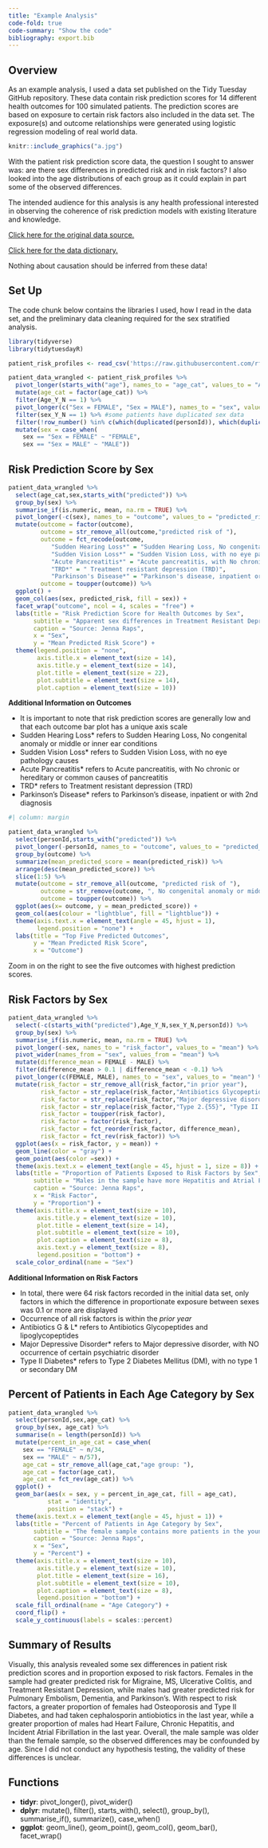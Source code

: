 ```yaml
---
title: "Example Analysis"
code-fold: true
code-summary: "Show the code"
bibliography: export.bib
---
```


## Overview

As an example analysis, I used a data set published on the Tidy Tuesday GitHub repository. These data contain risk prediction scores for 14 different health outcomes for 100 simulated patients. The prediction scores are based on exposure to certain risk factors also included in the data set. The exposure(s) and outcome relationships were generated using logistic regression modeling of real world data.

```r
knitr::include_graphics("a.jpg")
```

With the patient risk prediction score data, the question I sought to answer was: are there sex differences in predicted risk and in risk factors? I also looked into the age distributions of each group as it could explain in part some of the observed differences.

The intended audience for this analysis is any health professional interested in observing the coherence of risk prediction models with existing literature and knowledge.

[Click here for the original data source.](https://github.com/rfordatascience/tidytuesday/blob/master/data/2023/2023-10-24/patient_risk_profiles.csv)

[Click here for the data dictionary.](https://github.com/rfordatascience/tidytuesday/blob/master/data/2023/2023-10-24#data-dictionary)

:::callout-important

Nothing about causation should be inferred from these data!

:::
## Set Up

The code chunk below contains the libraries I used, how I read in the data set, and the preliminary data cleaning required for the sex stratified analysis.

```r
library(tidyverse)
library(tidytuesdayR)

patient_risk_profiles <- read_csv('https://raw.githubusercontent.com/rfordatascience/tidytuesday/master/data/2023/2023-10-24/patient_risk_profiles.csv')

patient_data_wrangled <- patient_risk_profiles %>%
  pivot_longer(starts_with("age"), names_to = "age_cat", values_to = "Age_Y_N") %>%
  mutate(age_cat = factor(age_cat)) %>%
  filter(Age_Y_N == 1) %>%
  pivot_longer(c("Sex = FEMALE", "Sex = MALE"), names_to = "sex", values_to = "sex_Y_N") %>%
  filter(sex_Y_N == 1) %>% #some patients have duplicated sex data
  filter(!row_number() %in% c(which(duplicated(personId)), which(duplicated(personId)) - c(1,1,1,1,1,1,1,1,1))) %>% #removing patients marked as both male and female
  mutate(sex = case_when(
    sex == "Sex = FEMALE" ~ "FEMALE",
    sex == "Sex = MALE" ~ "MALE"))

```

## Risk Prediction Score by Sex

```r
patient_data_wrangled %>%
  select(age_cat,sex,starts_with("predicted")) %>%
  group_by(sex) %>%
  summarise_if(is.numeric, mean, na.rm = TRUE) %>%
  pivot_longer(-c(sex), names_to = "outcome", values_to = "predicted_risk") %>%
  mutate(outcome = factor(outcome),
         outcome = str_remove_all(outcome,"predicted risk of "), 
         outcome = fct_recode(outcome,
            "Sudden Hearing Loss*" = "Sudden Hearing Loss, No congenital anomaly or middle or inner ear conditions",
            "Sudden Vision Loss*" = "Sudden Vision Loss, with no eye pathology causes",
            "Acute Pancreatitis*" = "Acute pancreatitis, with No chronic or hereditary or common causes of pancreatitis",
            "TRD*" = " Treatment resistant depression (TRD)",
            "Parkinson's Disease*" = "Parkinson's disease, inpatient or with 2nd diagnosis"),
         outcome = toupper(outcome)) %>%
  ggplot() +
  geom_col(aes(sex, predicted_risk, fill = sex)) +
  facet_wrap("outcome", ncol = 4, scales = "free") +
  labs(title = "Risk Prediction Score for Health Outcomes by Sex",
       subtitle = "Apparent sex differences in Treatment Resistant Depression, Migraine, Dementia, Ulcerative Colitis, Parkinson's and more.",
       caption = "Source: Jenna Raps",
       x = "Sex",
       y = "Mean Predicted Risk Score") +
  theme(legend.position = "none",
        axis.title.x = element_text(size = 14),
        axis.title.y = element_text(size = 14),
        plot.title = element_text(size = 22),
        plot.subtitle = element_text(size = 14),
        plot.caption = element_text(size = 10))
```

**Additional Information on Outcomes**

-   It is important to note that risk prediction scores are generally low and that each outcome bar plot has a unique axis scale
-   Sudden Hearing Loss\* refers to Sudden Hearing Loss, No congenital anomaly or middle or inner ear conditions
-   Sudden Vision Loss\* refers to Sudden Vision Loss, with no eye pathology causes
-   Acute Pancreatitis\* refers to Acute pancreatitis, with No chronic or hereditary or common causes of pancreatitis
-   TRD\* refers to Treatment resistant depression (TRD)
-   Parkinson's Disease\* refers to Parkinson's disease, inpatient or with 2nd diagnosis

```r
#| column: margin

patient_data_wrangled %>%
  select(personId,starts_with("predicted")) %>% 
  pivot_longer(-personId, names_to = "outcome", values_to = "predicted_risk") %>% 
  group_by(outcome) %>% 
  summarize(mean_predicted_score = mean(predicted_risk)) %>% 
  arrange(desc(mean_predicted_score)) %>% 
  slice(1:5) %>%
  mutate(outcome = str_remove_all(outcome, "predicted risk of "),
         outcome = str_remove(outcome, ", No congenital anomaly or middle or inner ear conditions"), 
         outcome = toupper(outcome)) %>% 
  ggplot(aes(x= outcome, y = mean_predicted_score)) +
  geom_col(aes(colour = "lightblue", fill = "lightblue")) +
  theme(axis.text.x = element_text(angle = 45, hjust = 1),
        legend.position = "none") +
  labs(title = "Top Five Predicted Outcomes",
       y = "Mean Predicted Risk Score",
       x = "Outcome")
```

:::callout-note

Zoom in on the right to see the five outcomes with highest prediction scores. 

:::
## Risk Factors by Sex

```r
patient_data_wrangled %>%
  select(-c(starts_with("predicted"),Age_Y_N,sex_Y_N,personId)) %>%
  group_by(sex) %>%
  summarise_if(is.numeric, mean, na.rm = TRUE) %>%
  pivot_longer(-sex, names_to = "risk_factor", values_to = "mean") %>%
  pivot_wider(names_from = "sex", values_from = "mean") %>%
  mutate(difference_mean = FEMALE - MALE) %>%
  filter(difference_mean > 0.1 | difference_mean < -0.1) %>%
  pivot_longer(c(FEMALE, MALE), names_to = "sex", values_to = "mean") %>%
  mutate(risk_factor = str_remove_all(risk_factor,"in prior year"),
         risk_factor = str_replace(risk_factor,"Antibiotics Glycopeptides and lipoglycopeptides","Antibiotics G & L*"),
         risk_factor = str_replace(risk_factor,"Major depressive disorder, with NO occurrence of certain psychiatric disorder", "Major Depressive Disorder*"),
         risk_factor = str_replace(risk_factor,"Type 2.{55}", "Type II Diabetes*"),
         risk_factor = toupper(risk_factor),
         risk_factor = factor(risk_factor),
         risk_factor = fct_reorder(risk_factor, difference_mean),
         risk_factor = fct_rev(risk_factor)) %>%
  ggplot(aes(x = risk_factor, y = mean)) +
  geom_line(color = "gray") +
  geom_point(aes(color =sex)) +
  theme(axis.text.x = element_text(angle = 45, hjust = 1, size = 8)) +
  labs(title = "Proportion of Patients Exposed to Risk Factors by Sex",
       subtitle = "Males in the sample have more Hepatitis and Atrial Fibrillation, while females have more Osteoperosis and Type II\nDiabetes.",
       caption = "Source: Jenna Raps",
       x = "Risk Factor",
       y = "Proportion") +
  theme(axis.title.x = element_text(size = 10),
        axis.title.y = element_text(size = 10),
        plot.title = element_text(size = 14),
        plot.subtitle = element_text(size = 10),
        plot.caption = element_text(size = 8),
        axis.text.y = element_text(size = 8),
        legend.position = "bottom") +
  scale_color_ordinal(name = "Sex") 
```

**Additional Information on Risk Factors**

-   In total, there were 64 risk factors recorded in the initial data set, only factors in which the difference in proportionate exposure between sexes was 0.1 or more are displayed
-   Occurrence of all risk factors is within the *prior year*
-   Antibiotics G & L\* refers to Antibiotics Glycopeptides and lipoglycopeptides
-   Major Depressive Disorder\* refers to Major depressive disorder, with NO occurrence of certain psychiatric disorder
-   Type II Diabetes\* refers to Type 2 Diabetes Mellitus (DM), with no type 1 or secondary DM

## Percent of Patients in Each Age Category by Sex

```r
patient_data_wrangled %>%
  select(personId,sex,age_cat) %>%
  group_by(sex, age_cat) %>%
  summarise(n = length(personId)) %>%
  mutate(percent_in_age_cat = case_when(
    sex == "FEMALE" ~ n/34,
    sex == "MALE" ~ n/57),
    age_cat = str_remove_all(age_cat,"age group: "),
    age_cat = factor(age_cat),
    age_cat = fct_rev(age_cat)) %>%
  ggplot() +
  geom_bar(aes(x = sex, y = percent_in_age_cat, fill = age_cat),
           stat = "identity",
           position = "stack") +
  theme(axis.text.x = element_text(angle = 45, hjust = 1)) +
  labs(title = "Percent of Patients in Age Category by Sex",
       subtitle = "The female sample contains more patients in the younger age categories compared to the male sample.",
       caption = "Source: Jenna Raps",
       x = "Sex",
       y = "Percent") +
  theme(axis.title.x = element_text(size = 10),
        axis.title.y = element_text(size = 10),
        plot.title = element_text(size = 16),
        plot.subtitle = element_text(size = 10),
        plot.caption = element_text(size = 8),
        legend.position = "bottom") + 
  scale_fill_ordinal(name = "Age Category") +
  coord_flip() + 
  scale_y_continuous(labels = scales::percent)
```

## Summary of Results

Visually, this analysis revealed some sex differences in patient risk prediction scores and in proportion exposed to risk factors. Females in the sample had greater predicted risk for Migraine, MS, Ulcerative Colitis, and Treatment Resistant Depression, while males had greater predicted risk for Pulmonary Embolism, Dementia, and Parkinson's. With respect to risk factors, a greater proportion of females had Osteoporosis and Type II Diabetes, and had taken cephalosporin antiobiotics in the last year, while a greater proportion of males had Heart Failure, Chronic Hepatitis, and Incident Atrial Fibrillation in the last year. Overall, the male sample was older than the female sample, so the observed differences may be confounded by age. Since I did not conduct any hypothesis testing, the validity of these differences is unclear.

## Functions

-   **tidyr**: pivot_longer(), pivot_wider()
-   **dplyr**: mutate(), filter(), starts_with(), select(), group_by(), summarise_if(), summarize(), case_when()
-   **ggplot**: geom_line(), geom_point(), geom_col(), geom_bar(), facet_wrap()
